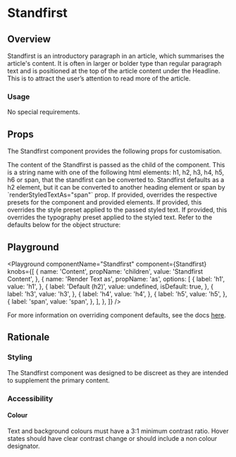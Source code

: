 


# Standfirst

## Overview

Standfirst is an introductory paragraph in an article, which summarises the article's content. It is often in larger or bolder type than regular paragraph text and is positioned at the top of the article content under the Headline. This is to attract the user’s attention to read more of the article.

### Usage

No special requirements.

## Props

The Standfirst component provides the following props for customisation.

<LegacyBlock marginTop="sizing040">
  <Prop name="children" type="string" required>
    The content of the Standfirst is passed as the child of the component.
  </Prop>
  <Prop
    name="as"
    type="'h1' | 'h2' | 'h3' | 'h4' | 'h5' | 'h6' | 'span'"
    default="h2"
  >
    This is a string name with one of the following html elements: h1, h2, h3,
    h4, h5, h6 or span, that the standfirst can be converted to. Standfirst
    defaults as a h2 element, but it can be converted to another heading element
    or span by `renderStyledTextAs="span"` prop.
  </Prop>
  <Prop name="overrides" type="object">
    If provided, overrides the respective presets for the component and provided elements.
    <Prop name="styledText" type="object">
      <Prop name="stylePreset" type="MQ<string>">
        If provided, this overrides the style preset applied to the passed styled text.
      </Prop>
      <Prop name="typographyPreset" type="MQ<string>">
        If provided, this overrides the typography preset applied to the styled text.
    </Prop>
      </Prop>
    Refer to the defaults below for the object structure:
    <CodeFromDefaultPresets componentName="standfirst" />
  </Prop>
</LegacyBlock>

## Playground

<Playground
  componentName="Standfirst"
  component={Standfirst}
  knobs={[
    {
      name: 'Content',
      propName: 'children',
      value: 'Standfirst Content',
    },
    {
      name: 'Render Text as',
      propName: 'as',
      options: [
        {
          label: 'h1',
          value: 'h1',
        },
        {
          label: 'Default (h2)',
          value: undefined,
          isDefault: true,
        },
        {
          label: 'h3',
          value: 'h3',
        },
        {
          label: 'h4',
          value: 'h4',
        },
        {
          label: 'h5',
          value: 'h5',
        },
        {
          label: 'span',
          value: 'span',
        },
      ],
    },
  ]}
/>

For more information on overriding component defaults, see the docs [here](/foundations/theming/component-defaults/).

## Rationale

### Styling

The Standfirst component was designed to be discreet as they are intended to supplement the primary content.

### Accessibility

#### Colour

Text and background colours must have a 3:1 minimum contrast ratio.
Hover states should have clear contrast change or should include a non colour designator.
